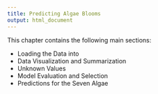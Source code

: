 ```yaml
---
title: Predicting Algae Blooms
output: html_document
---
```



This chapter contains the following main sections:


<!-- loadData.Rnw --> 
- Loading the Data into \R
<!-- vizSum.Rnw --> 
- Data Visualization and Summarization
<!-- Unknown.Rnw --> 
- Unknown Values
<!-- LinRegr.Rnw --> 
<!-- RTs.Rnw --> 
<!-- EvalAndSel.Rnw --> 
- Model Evaluation and Selection
<!-- Preds.Rnw --> 
- Predictions for the Seven Algae
